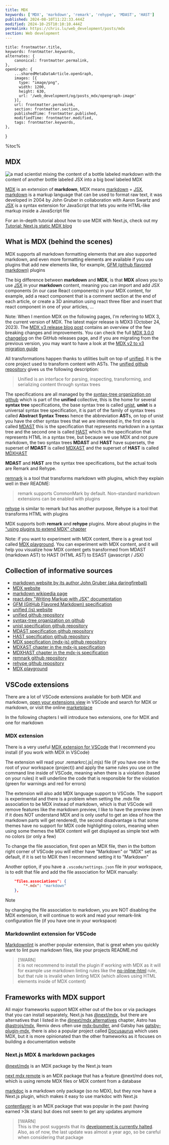 ```yaml
---
title: MDX
keywords: ['MDX', 'markdown', 'remark', 'rehype', 'MDAST', 'HAST']
published: 2024-08-10T11:22:33.444Z
modified: 2024-10-25T10:10:10.444Z
permalink: https://chris.lu/web_development/posts/mdx
section: Web development
---
```



    title: frontmatter.title,
    keywords: frontmatter.keywords,
    alternates: {
        canonical: frontmatter.permalink,
    },
    openGraph: {
        ...sharedMetaDataArticle.openGraph,
        images: [{
          type: "image/png",
          width: 1200,
          height: 630,
          url: '/web_development/og/posts_mdx/opengraph-image'
        }],
        url: frontmatter.permalink,
        section: frontmatter.section,
        publishedTime: frontmatter.published,
        modifiedTime: frontmatter.modified,
        tags: frontmatter.keywords,
    },
}

%toc%

<article>

# MDX

![a mad scientist mixing the content of a bottle labeled markdown with the content of another bottle labeled JSX into a big bowl labeled MDX](../../../../public/assets/images/app/web_development/posts/mdx/banner.png '{ banner }')

[MDX](https://mdxjs.com/) is an extension of **markdown**, MDX means [markdown](https://en.wikipedia.org/wiki/Markdown) + [JSX](https://en.wikipedia.org/wiki/JSX_(JavaScript)), [markdown](https://daringfireball.net/projects/markdown/syntax) is a markup language that can be used to format raw text, it was developed in 2004 by John Gruber in collaboration with Aaron Swartz and [JSX](https://react.dev/learn/writing-markup-with-jsx) is a syntax extension for JavaScript that lets you write HTML-like markup inside a JavaScript file

For an in-depth tutorial about how to use MDX with Next.js, check out my [Tutorial: Next.js static MDX blog](/web_development/tutorials/next-js-static-mdx-blog)

## What is MDX (behind the scenes)

MDX supports all markdown formatting elements that are also supported markdown, and even more formatting elements are available if you use plugins that add new elements like, for example, [GFM (github flavored markdown)](https://github.github.com/gfm/) plugins

The big difference between **markdown** and **MDX**, is that **MDX** allows you to use [JSX](https://react.dev/learn/writing-markup-with-jsx) in your **markdown** content, meaning you can import and add JSX components (in our case React components) in your MDX content, for example, add a react component that is a comment section at the end of each article, or create a 3D animation using react three fiber and insert that react component in one of your articles, ...

Note: When I mention MDX on the following pages, I'm referring to MDX 3, the current version of MDX. The latest major release is MDX3 (October 24, 2023). The [MDX v3 release blog post](https://mdxjs.com/blog/v3/) contains an overview of the few breaking changes and improvements. You can check the full [MDX 3.0.0 changelog](https://github.com/mdx-js/mdx/releases/tag/3.0.0) on the GitHub releases page, and if you are migrating from the previous version, you may want to have a look at the [MDX v2 to v3 migration guide](https://mdxjs.com/migrating/v3/)

All transformations happen thanks to utilities built on top of [unified](https://unifiedjs.com/). It is the core project used to transform content with ASTs. The [unified github repository](https://github.com/unifiedjs/unified) gives us the following description:

> Unified is an interface for parsing, inspecting, transforming, and serializing content through syntax trees

The specifications are all managed by the [syntax-tree organization on github](https://github.com/syntax-tree) which is part of the **unified** collective, this is the home for several **syntax tree** specifications, the base syntax tree is called [unist](https://github.com/syntax-tree/unist), **unist** is a universal syntax tree specification, it is part of the family of syntax trees called **Abstract Syntax Trees**s hence the abbreviation **AST**s, on top of unist you have the other syntax trees that we are interested in, the first one is called [MDAST](https://github.com/syntax-tree/mdast) this is the specification that represents markdown in a syntax tree and the second one is called [HAST](https://github.com/syntax-tree/hast) which is the specification that represents HTML in a syntax tree, but because we use MDX and not pure markdown, the two syntax trees **MDAST** and **HAST** have supersets, the superset of **MDAST** is called [MDXAST](https://github.com/mdx-js/specification#mdxast) and the superset of **HAST** is called [MDXHAST](https://github.com/mdx-js/specification#mdxhast)

**MDAST** and **HAST** are the syntax tree specifications, but the actual tools are Remark and Rehype. 

[remnark](https://github.com/remarkjs/remark) is a tool that transforms markdown with plugins, which they explain well in their README:

> remark supports CommonMark by default. Non-standard markdown extensions can be enabled with plugins

[rehype](https://github.com/rehypejs/rehype) is similar to remark but has another purpose, Rehype is a tool that transforms HTML with plugins

MDX supports both **remark** and **rehype** plugins. More about plugins in the ["using plugins to extend MDX" chapter](#using-plugins-to-extend-mdx)

Note: if you want to experiment with MDX content, there is a great tool called [MDX playground](https://mdxjs.com/playground/). You can experiment with MDX content, and it will help you visualize how MDX content gets transformed from MDAST (markdown AST) to HAST (HTML AST) to ESAST (javascript / JSX)

## Collection of informative sources

* [markdown website by its author John Gruber (aka daringfireball)](https://daringfireball.net/projects/markdown/syntax)
* [MDX website](https://mdxjs.com/)
* [markdown wikipedia page](https://en.wikipedia.org/wiki/Markdown)
* [react.dev "Writing Markup with JSX" documentation](https://react.dev/learn/writing-markup-with-jsx)
* [GFM (GitHub Flavored Markdown) specification](https://github.github.com/gfm/)
* [unified (js) website](https://unifiedjs.com/)
* [unified github repository](https://github.com/unifiedjs/unified)
* [syntax-tree organization on github](https://github.com/syntax-tree)
* [unist specification github repository](https://github.com/syntax-tree/unist)
* [MDAST specification github repository](https://github.com/syntax-tree/mdast)
* [HAST specification github repository](https://github.com/syntax-tree/hast)
* [MDX specification (mdx-js) github repository](https://github.com/mdx-js/specification)
* [MDXAST chapter in the mdx-js specification](https://github.com/mdx-js/specification#mdxast)
* [MDXHAST chapter in the mdx-js specification](https://github.com/mdx-js/specification#mdxhast)
* [remnark github repository](https://github.com/remarkjs/remark)
* [rehype github repository](https://github.com/rehypejs/rehype)
* [MDX playground](https://mdxjs.com/playground/)

## VSCode extensions

There are a lot of VSCode extensions available for both MDX and markdown, [open your extensions view](/web_development/posts/vscode#vscode-extensions-view) in VSCode and search for MDX or markdown, or visit the online [marketplace](https://marketplace.visualstudio.com/)

In the following chapters I will introduce two extensions, one for MDX and one for markdown

### MDX extension

There is a very useful [MDX extension for VSCode](https://marketplace.visualstudio.com/items?itemName=unifiedjs.vscode-mdx) that I recommend you install (if you work with MDX in VSCode)

The extension will read your .remarkrc(.js|.mjs) file (if you have one in the root of your workspace (project)) and apply the same rules you use on the command line inside of VSCode, meaning when there is a violation (based on your rules) it will underline the code that is responsible for the violation (green for warnings and red for errors)

The extension will also add MDX language support to VSCode. The support is experimental and there is a problem when setting the .mdx file association to be MDX instead of markdown, which is that VSCode will remove features like the markdown preview, I like to have the preview (even if it does NOT understand MDX and is only useful to get an idea of how the markdown parts will get rendered), the second disadvantage is that some themes have no support for MDX code highlighting colors, meaning when using some themes the MDX content will get displayed as simple text with no colors (or only a few)

To change the file association, first open an MDX file, then in the bottom right corner of VSCode you will either have "Markdown" or "MDX" set as default, if it is set to MDX then I recommend setting it to "Markdown"

Another option, if you have a `.vscode/settings.json` file in your workspace, is to edit that file and add the file association for MDX manually:

```json title=".vscode/settings.json"
    "files.associations": {
        "*.mdx": "markdown"
    },
```

> [!NOTE]  
> by changing the file association to markdown, you are NOT disabling the MDX extension, it will continue to work and read your remark-link configuration file (if you have one in your workspace)

### Markdownlint extension for VSCode

[Markdownlint](https://marketplace.visualstudio.com/items?itemName=DavidAnson.vscode-markdownlint) is another popular extension, that is great when you quickly want to lint pure markdown files, like your projects README.md

> [!WARN]  
> it is not recommend to install the plugin if working with MDX as it will for example use markdown linting rules like the [no-inline-html](https://github.com/DavidAnson/markdownlint/blob/v0.36.1/doc/md033.md) rule, but that rule is invalid when linting MDX (which allows using HTML elements inside of MDX content)

## Frameworks with MDX support

All major frameworks support MDX either out of the box or via packages that you can install separately, Next.js has [@next/mdx](https://www.npmjs.com/package/@next/mdx), but there are alternatives that I listed in the [@next/mdx alternatives](#nextmdx-alternatives) chapter, Astro has [@astrojs/mdx](https://github.com/withastro/astro/tree/main/packages/integrations/mdx/), Remix devs often use [mdx-bundler](https://www.npmjs.com/package/mdx-bundler), and Gatsby has [gatsby-plugin-mdx](https://www.npmjs.com/package/gatsby-plugin-mdx), there is also a popular project called [Docusaurus](https://docusaurus.io/) which uses MDX, but it is more opinionated than the other frameworks as it focuses on building a documentation website

### Next.js MDX & markdown packages

[@next/mdx](https://www.npmjs.com/package/@next/mdx) is an MDX package by the Next.js team

[next mdx remote](https://github.com/hashicorp/next-mdx-remote) is an MDX package that has a feature @next/md does not, which is using remote MDX files or MDX content from a database

[markdoc](https://markdoc.dev/docs/nextjs) is a markdown only package (so no MDX), but they now have a Next.js plugin, which makes it easy to use markdoc with Next.js

[contentlayer](https://github.com/contentlayerdev/contentlayer) is an MDX package that was popular in the past (having earned >3k stars) but does not seem to get any updates anymore

> [!WARN]  
> This is the post suggests that its [development is currently halted](https://github.com/contentlayerdev/contentlayer/issues/429). Also, as of now, the last update was almost a year ago, so be careful when considering that package

</article>
